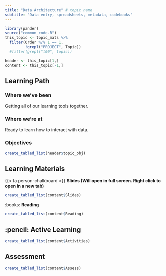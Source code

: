 ```yaml
---
title: "Data Architecture" # topic name
subtitle: "Data entry, spreadsheets, metadata, codebooks"
---
```


```r
library(pander)
source("common_code.R")
this_topic <- topic_mats %>% 
  filter(Order %/% 1 == 1, 
         !grepl("PROJECT", Topic))
  #filter(grepl("t00", topic))

header <- this_topic[1,]
content <- this_topic[-1,]
```

## Learning Path

### Where we've been
Getting all of our learning tools together. 

### Where we're at
Ready to learn how to interact with data. 


### Objectives

```r
create_tabled_list(header$topic_obj)
```



## Learning Materials

{{< fa person-chalkboard >}}  **Slides (Will open in full screen. Right click to open in a new tab)**

```r
create_tabled_list(content$Slides)
```

:books:  **Reading** 

```r
create_tabled_list(content$Reading)
```


## :pencil: Active Learning

```r
create_tabled_list(content$Activities)
```

## Assessment

```r
create_tabled_list(content$Assess)
```

